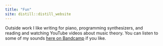 ```yaml
---
title: "Fun"
site: distill::distill_website
---
```


Outside work I like writing for piano, programming synthesizers, and reading and watching YouTube videos about music theory. You can listen to some of my sounds [here on Bandcamp](https://tbarry1.bandcamp.com/music) if you like.